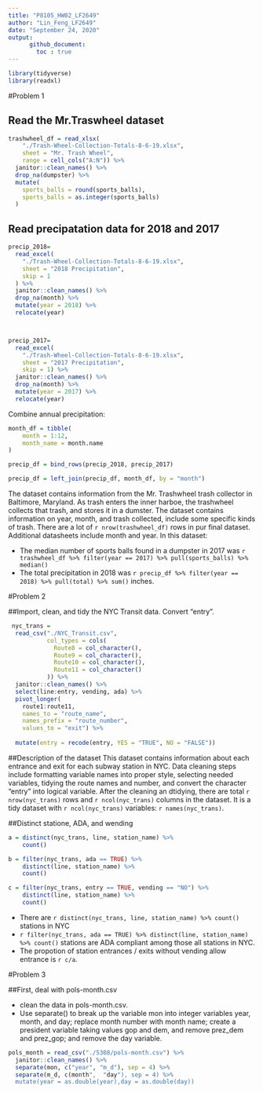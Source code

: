 ```yaml
---
title: "P8105_HW02_LF2649"
author: "Lin_Feng_LF2649"
date: "September 24, 2020"
output: 
      github_document:
        toc : true
---
```


```r
library(tidyverse)
library(readxl)
```

#Problem 1

## Read the Mr.Traswheel dataset

```r
trashwheel_df = read_xlsx(
    "./Trash-Wheel-Collection-Totals-8-6-19.xlsx", 
    sheet = "Mr. Trash Wheel", 
    range = cell_cols("A:N")) %>% 
  janitor::clean_names() %>% 
  drop_na(dumpster) %>% 
  mutate(
    sports_balls = round(sports_balls), 
    sports_balls = as.integer(sports_balls)
  )
```

## Read precipatation data for 2018 and 2017

```r
precip_2018=
  read_excel(
    "./Trash-Wheel-Collection-Totals-8-6-19.xlsx",
    sheet = "2018 Precipitation", 
    skip = 1 
  ) %>% 
  janitor::clean_names() %>% 
  drop_na(month) %>% 
  mutate(year = 2018) %>% 
  relocate(year)



precip_2017=
  read_excel(
    "./Trash-Wheel-Collection-Totals-8-6-19.xlsx",
    sheet = "2017 Precipitation", 
    skip = 1) %>% 
  janitor::clean_names() %>% 
  drop_na(month) %>% 
  mutate(year = 2017) %>% 
  relocate(year)
```

Combine annual precipitation: 

```r
month_df = tibble(
    month = 1:12, 
    month_name = month.name
)

precip_df = bind_rows(precip_2018, precip_2017)

precip_df = left_join(precip_df, month_df, by = "month")
```

The dataset contains information from the Mr. Trashwheel trash collector in Baltimore, Maryland. 
As trash enters the inner harboe, the trashwheel collects that trash, and stores it in a dumster. 
The dataset contains information on year, month, and trash collected, include some specific kinds of trash. 
There are a lot of `r nrow(trashwheel_df)` rows in pur final dataset. Additional datasheets include month and year. 
In this dataset: 

* The median number of sports balls found in a dumpster in 2017 was `r trashwheel_df %>% filter(year == 2017) %>% pull(sports_balls) %>% median()`
* The total precipitation in 2018 was `r precip_df %>% filter(year == 2018) %>% pull(total) %>% sum()` inches.


#Problem 2

##Import, clean, and tidy the NYC Transit data. Convert "entry". 

```r
 nyc_trans = 
  read_csv("./NYC_Transit.csv", 
           col_types = cols(
             Route8 = col_character(),
             Route9 = col_character(),
             Route10 = col_character(),
             Route11 = col_character()
           )) %>% 
  janitor::clean_names() %>% 
  select(line:entry, vending, ada) %>% 
  pivot_longer(
    route1:route11, 
    names_to = "route_name", 
    names_prefix = "route_number", 
    values_to = "exit") %>% 
  
  mutate(entry = recode(entry, YES = "TRUE", NO = "FALSE")) 

```

##Description of the dataset 
This dataset contains information about each entrance and exit for each subway station in NYC. Data cleaning steps include formatting variable names into proper style, selecting needed variables, tidying the route names and number, and convert the character "entry" into logical variable. After the cleaning an dtidying, there are total `r nrow(nyc_trans)` rows and `r ncol(nyc_trans)` columns in the dataset. It is a tidy dataset with `r ncol(nyc_trans)`
variables: `r names(nyc_trans)`.

##Distinct statione, ADA, and wending
```r
a = distinct(nyc_trans, line, station_name) %>% 
    count()

b = filter(nyc_trans, ada == TRUE) %>%
    distinct(line, station_name) %>%
    count()

c = filter(nyc_trans, entry == TRUE, vending == "NO") %>%
    distinct(line, station_name) %>%
    count()
```

* There are `r distinct(nyc_trans, line, station_name) %>% count()` stations in NYC
* `r filter(nyc_trans, ada == TRUE) %>% distinct(line, station_name) %>% count()` stations are ADA compliant among those all stations in NYC. 
* The propotion of station entrances / exits without vending allow entrance is `r c/a`.


#Problem 3

##First, deal with pols-month.csv

* clean the data in pols-month.csv. 
* Use separate() to break up the variable mon into integer variables year, month, and day; 
replace month number with month name; 
create a president variable taking values gop and dem, and remove prez_dem and prez_gop; 
and remove the day variable.
```r
pols_month = read_csv("./5308/pols-month.csv") %>% 
  janitor::clean_names() %>% 
  separate(mon, c("year", "m_d"), sep = 4) %>% 
  separate(m_d, c(month",  "day"), sep = 4) %>% 
  mutate(year = as.double(year),day = as.double(day))
  
  
```

